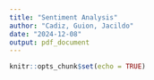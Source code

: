 ```yaml
---
title: "Sentiment Analysis"
author: "Cadiz, Guion, Jacildo"
date: "2024-12-08"
output: pdf_document
---
```


```r
knitr::opts_chunk$set(echo = TRUE)
```

